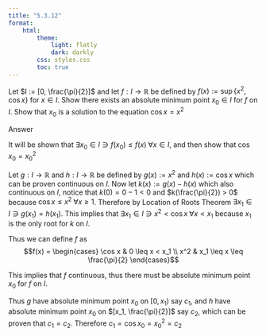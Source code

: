 ```yaml
---
title: "5.3.12"
format:
    html:
        theme:
            light: flatly
            dark: darkly
        css: styles.css
        toc: true
---
```


Let $I := [0, \frac{\pi}{2}]$ and let $f : I \to \mathbb{R}$ be defined by $f(x) := \sup\{x^2, \cos x\}$ for $x \in I$. Show there exists an absolute minimum point $x_0 \in I$ for $f$ on $I$. Show that $x_0$ is a solution to the equation $\cos x = x^2$

Answer

It will be shown that $\exists x_0 \in I \ni f(x_0) \leq f(x) \; \forall x \in I$, and then show that $\cos x_0 = x_0^2$

Let $g:I \to \mathbb{R}$ and $h : I \to \mathbb{R}$ be defined by $g(x) := x^2$ and $h(x) := \cos x$ which can be proven continuous on $I$. Now let $k(x) := g(x) - h(x)$ which also continuous on $I$, notice that $k(0) = 0 - 1 < 0$ and $k(\frac{\pi}{2}) > 0$ because $\cos x \leq x^2 \; \forall x \geq 1$. Therefore by Location of Roots Theorem $\exists x_1 \in I \ni g(x_1) = h(x_1)$. This implies that $\exists x_1 \in I \ni x^2 < \cos x \; \forall x < x_1$ because $x_1$ is the only root for $k$ on $I$.

Thus we can define $f$ as $$f(x) = \begin{cases}
    \cos x & 0 \leq x < x_1 \\
    x^2 & x_1 \leq x \leq \frac{\pi}{2}
\end{cases}$$

This implies that $f$ continuous, thus there must be absolute minimum point $x_0$ for $f$ on $I$.

Thus $g$ have absolute minimum point $x_0$ on $[0, x_1)$ say $c_1$, and $h$ have absolute minimum point $x_0$ on $[x_1, \frac{\pi}{2}]$ say $c_2$, which can be proven that $c_1 = c_2$. Therefore $c_1 = \cos x_0 = x_0^2 = c_2$